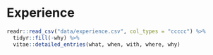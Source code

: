 # Experience

```r
readr::read_csv("data/experience.csv", col_types = "ccccc") %>% 
  tidyr::fill(-why) %>%
  vitae::detailed_entries(what, when, with, where, why)
```

